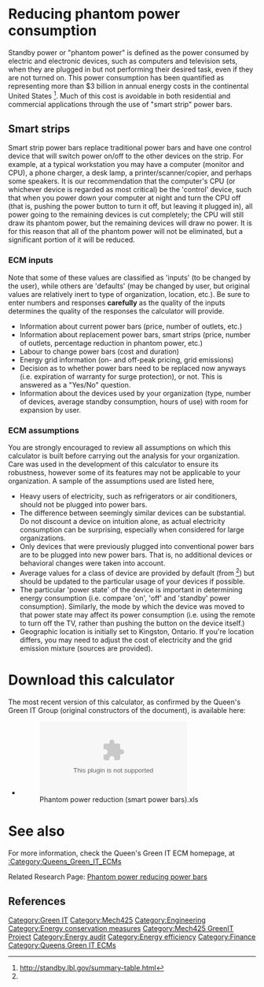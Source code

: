 {{Statusboxtop}}
{{Template:Status-Verified|Queen's University Green IT Group}}
{{boxbottom}}

{{ECMbutton|ECM014_-_Phantom_Power_Reduction_%28Smart_Power_Bars%29.xls}}
<br>

=Reducing phantom power consumption=

Standby power or "phantom power" is defined as the power consumed by electric and electronic devices, such as computers and television sets, when they are plugged in but not performing their desired task, even if they are not turned on. This power consumption has been quantified as representing more than $3 billion in annual energy costs in the continental United States <ref name="LBL"> http://standby.lbl.gov/summary-table.html </ref>. Much of this cost is avoidable in both residential and commercial applications through the use of "smart strip" power bars. 

==Smart strips==
Smart strip power bars replace traditional power bars and have one control device that will switch power on/off to the other devices on the strip. For example, at a typical workstation you may have a computer (monitor and CPU), a phone charger, a desk lamp, a printer/scanner/copier, and perhaps some speakers. It is our recommendation that the computer's CPU (or whichever device is regarded as most critical) be the 'control' device, such that when you power down your computer at night and turn the CPU off (that is, pushing the power button to turn it off, but leaving it plugged in), all power going to the remaining devices is cut completely; the CPU will still draw its phantom power, but the remaining devices will draw no power. It is for this reason that all of the phantom power will not be eliminated, but a significant portion of it will be reduced. 

===ECM inputs===
Note that some of these values are classified as 'inputs' (to be changed by the user), while others are 'defaults' (may be changed by user, but original values are relatively inert to type of organization, location, etc.). Be sure to enter numbers and responses '''carefully''' as the quality of the inputs determines the quality of the responses the calculator will provide.
*Information about current power bars (price, number of outlets, etc.)
*Information about replacement power bars, smart strips (price, number of outlets, percentage reduction in phantom power, etc.)
*Labour to change power bars (cost and duration)
*Energy grid information (on- and off-peak pricing, grid emissions)
*Decision as to whether power bars need to be replaced now anyways (i.e. expiration of warranty for surge protection), or not. This is answered as a "Yes/No" question.
*Information about the devices used by your organization (type, number of devices, average standby consumption, hours of use) with room for expansion by user.

===ECM assumptions===
You are strongly encouraged to review all assumptions on which this calculator is built before carrying out the analysis for your organization. Care was used in the development of this calculator to ensure its robustness, however some of its features may not be applicable to your organization. A sample of the assumptions used are listed here,
*Heavy users of electricity, such as refrigerators or air conditioners, should not be plugged into power bars.
*The difference between seemingly similar devices can be substantial. Do not discount a device on intuition alone, as actual electricity consumption can be surprising, especially when considered for large organizations.
*Only devices that were previously plugged into conventional power bars are to be plugged into new power bars. That is, no additional devices or behavioral changes were taken into account.
*Average values for a class of device are provided by default (from <ref name="LBL"/>) but should be updated to the particular usage of your devices if possible.
*The particular 'power state' of the device is important in determining energy consumption (i.e. compare 'on', 'off' and 'standby' power consumption). Similarly, the mode by which the device was moved to that power state may affect its power consumption (i.e. using the remote to turn off the TV, rather than pushing the button on the device itself.)
*Geographic location is initially set to Kingston, Ontario. If you're location differs, you may need to adjust the cost of electricity and the grid emission mixture (sources are provided).

=Download this calculator=
The most recent version of this calculator, as confirmed by the Queen's Green IT Group (original constructors of the document), is available here:
*[[File:ECM014_-_Phantom_Power_Reduction_%28Smart_Power_Bars%29.xls|Phantom power reduction (smart power bars).xls]]

=See also=
For more information, check the Queen's Green IT ECM homepage, at [[:Category:Queens_Green_IT_ECMs]]

Related Research Page: [[Phantom power reducing power bars]]

==References==
<references/>

[[Category:Green IT]]
[[Category:Mech425]]
[[Category:Engineering]]
[[Category:Energy conservation measures]]
[[Category:Mech425 GreenIT Project]]
[[Category:Energy audit]]
[[Category:Energy efficiency]]
[[Category:Finance]]
[[Category:Queens Green IT ECMs]]
